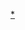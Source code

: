 {{Navbox
|bodyclass=hlist
| name = 國際足協世界冠軍球會盃
| title = [[國際足協世界冠軍球會盃]]
| state = {{{state<includeonly>|autocollapse</includeonly>}}}
| group1 = 賽季
| list1 = 
*[[2000年國際足協俱樂部世錦賽|2000–巴西]]
* <s>[[2001年國際足協俱樂部世錦賽|''2001–西班牙'']]</s>
* [[2005年國際足協俱樂部世錦賽|2005–日本]]
* [[2006年國際足協世界冠軍球會盃|2006–日本]]
* [[2007年國際足協世界冠軍球會盃|2007–日本]]
* [[2008年國際足協世界冠軍球會盃|2008–日本]]
* [[2009年國際足協世界冠軍球會盃|2009–阿聯酋]]
* [[2010年國際足協世界冠軍球會盃|2010–阿聯酋]]
* [[2011年國際足協世界冠軍球會盃|2011–日本]]
* [[2012年國際足協世界冠軍球會盃|2012–日本]]
* [[2013年国际足联俱乐部世界杯|2013–摩洛哥]]
* [[2014年国际足联俱乐部世界杯|2014–摩洛哥]]
* [[2015年国际足联俱乐部世界杯|2015–日本]]
* [[2016年国际足联俱乐部世界杯|2016–日本]]
* [[2017年国际足联俱乐部世界杯|2017–阿聯酋]]
* [[2018年国际足联俱乐部世界杯|2018–阿聯酋]]
* [[2019年國際足協世界冠軍球會盃|2019–卡塔爾]]
* [[2020年國際足協世界冠軍球會盃|2020–卡塔爾]]
* [[2021年國際足協世界冠軍球會盃|2021–阿聯酋]]
* ''未定-中国''

| group2= 決賽
| list2 = 
*[[2000年世界冠軍球會盃決賽|2000]]
* <span style="color:#808080;">2001</span>
* [[2005年世界冠軍球會盃決賽|2005]]
* [[2006年世界冠軍球會盃決賽|2006]]
* [[2007年世界冠軍球會盃決賽|2007]]
* [[2008年世界冠軍球會盃決賽|2008]]
* [[2009年世界冠軍球會盃決賽|2009]]
* [[2010年世界冠軍球會盃決賽|2010]]
* [[2011年世界冠軍球會盃決賽|2011]]
* [[2012年世界冠軍球會盃決賽|2012]]
* [[2013年国际足联世界俱乐部杯决赛|2013]]
* [[2014年世界俱乐部杯决赛|2014]]
* [[2015年俱樂部世界盃決賽|2015]]
* [[2016年俱樂部世界盃決賽|2016]]
* [[2017年俱樂部世界盃決賽|2017]]
* [[2018年俱樂部世界盃決賽|2018]]
* [[2019年國際足協世界冠軍球會盃決賽|2019]]
* [[2020年国际足联世界俱乐部杯决赛|2020]]
* [[2021年國際足協世界冠軍球會盃決賽|2021]]
| group3 = 資格賽
| list3 = 
*[[亚足联冠军联赛|AFC]]
*[[非洲聯賽冠軍盃|CAF]]
*[[中北美洲及加勒比海聯賽冠軍盃|CONCACAF]]
*[[南美解放者杯|CONMEBOL]]
*[[大洋洲聯賽冠軍盃|OFC]]
*[[欧洲冠军联赛|UEFA]]
| group4 = 其他
| list4 = 
*[[國際足協世界冠軍球會盃參賽球隊|參賽球隊]]
| below =
* '''{{Icon|Category}} [[:Category:国际足联俱乐部世界杯]]'''
* '''{{Icon|Portal}} [[Portal:足球]]'''
* '''{{Icon|Commons}} [[Commons:Category:世界冠軍球會盃|Commons:世界冠軍球會盃]]'''
}}<noinclude>
{{collapsible option}}
{{DEFAULTSORT:FIFA Club World Cup}}
[[Category:国际足联俱乐部世界杯|*]]
</noinclude>